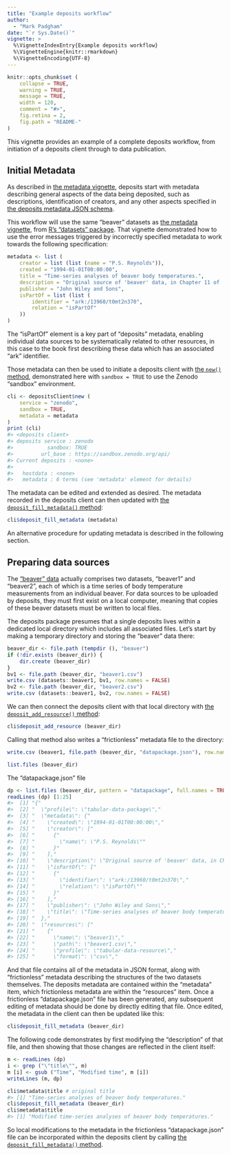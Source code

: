 ```yaml
---
title: "Example deposits workflow"
author: 
  - "Mark Padgham"
date: "`r Sys.Date()`"
vignette: >
  %\VignetteIndexEntry{Example deposits workflow}
  %\VignetteEngine{knitr::rmarkdown}
  %\VignetteEncoding{UTF-8}
---
```


```r
knitr::opts_chunk$set (
    collapse = TRUE,
    warning = TRUE,
    message = TRUE,
    width = 120,
    comment = "#>",
    fig.retina = 2,
    fig.path = "README-"
)
```

This vignette provides an example of a complete deposits workflow, from
initiation of a deposits client through to data publication.

## Initial Metadata

As described in [the metadata
vignette](https://docs.ropensci.org/deposits/articles/metadata.html), deposits
start with metadata describing general aspects of the data being deposited,
such as descriptions, identification of creators, and any other aspects
specified in [the deposits metadata JSON
schema](https://github.com/ropenscilabs/deposits/blob/main/inst/extdata/dc/schema.json).

This workflow will use the same "beaver" datasets as [the metadata
vignette](https://docs.ropensci.org/deposits/articles/metadata.html), from [R's
"datasets"
package](https://stat.ethz.ch/R-manual/R-devel/library/datasets/html/beavers.html).
That vignette demonstrated how to use the error messages triggered by
incorrectly specified metadata to work towards the following specification:

```r
metadata <- list (
    creator = list (list (name = "P.S. Reynolds")),
    created = "1994-01-01T00:00:00",
    title = "Time-series analyses of beaver body temperatures.",
    description = "Original source of 'beaver' data, in Chapter 11 of  Lange, N., Ryan, L., Billard, L., Brillinger, D., Conquest, L. and Greenhouse, J. eds (1994) Case Studies in Biometry.",
    publisher = "John Wiley and Sons",
    isPartOf = list (list (
        identifier = "ark:/13960/t0mt2n370",
        relation = "isPartOf"
    ))
)
```

The "isPartOf" element is a key part of "deposits" metadata, enabling
individual data sources to be systematically related to other resources, in
this case to the book first describing these data which has an associated "ark"
identifier.

Those metadata can then be used to initiate a deposits client with [the `new()`
method](https://docs.ropensci.org/deposits/reference/depositsClient.html#method-depositsClient-new),
demonstrated here with `sandbox = TRUE` to use the Zenodo "sandbox" environment.

```r
cli <- depositsClient$new (
    service = "zenodo",
    sandbox = TRUE,
    metadata = metadata
)
print (cli)
#> <deposits client>
#> deposits service : zenodo
#>           sandbox: TRUE
#>         url_base : https://sandbox.zenodo.org/api/
#> Current deposits : <none>
#>
#>   hostdata : <none>
#>   metadata : 6 terms (see 'metadata' element for details)
```

The metadata can be edited and extended as desired. The metadata recorded in
the deposits client can then updated with [the `deposit_fill_metadata()`
method](https://docs.ropensci.org/deposits/reference/depositsClient.html#method-deposit-fill-metadata-):

```r
cli$deposit_fill_metadata (metadata)
```

An alternative procedure for updating metadata is described in the following
section.

## Preparing data sources

The ["beaver"
data](https://stat.ethz.ch/R-manual/R-devel/library/datasets/html/beavers.html)
actually comprises two datasets, "beaver1" and "beaver2", each of which is a
time series of body temperature measurements from an individual beaver. For
data sources to be uploaded by deposits, they must first exist on a local
computer, meaning that copies of these beaver datasets must be written to local
files.

The deposits package presumes that a single deposits lives within a dedicated
local directory which includes all associated files. Let's start by making a
temporary directory and storing the "beaver" data there:

```r
beaver_dir <- file.path (tempdir (), "beaver")
if (!dir.exists (beaver_dir)) {
    dir.create (beaver_dir)
}
bv1 <- file.path (beaver_dir, "beaver1.csv")
write.csv (datasets::beaver1, bv1, row.names = FALSE)
bv2 <- file.path (beaver_dir, "beaver2.csv")
write.csv (datasets::beaver1, bv2, row.names = FALSE)
```

We can then connect the deposits client with that local directory with [the
`deposit_add_resource()`
method](https://docs.ropensci.org/deposits/reference/depositsClient.html#method-deposit-add-resource-):

```r
cli$deposit_add_resource (beaver_dir)
```

Calling that method also writes a "frictionless" metadata file to the directory:

```r
write.csv (beaver1, file.path (beaver_dir, "datapackage.json"), row.names = FALSE)
```
```r
list.files (beaver_dir)
```

The "datapackage.json" file 

```r
dp <- list.files (beaver_dir, pattern = "datapackage", full.names = TRUE)
readLines (dp) [1:25]
#>  [1] "{"
#>  [2] "  \"profile\": \"tabular-data-package\","
#>  [3] "  \"metadata\": {"
#>  [4] "    \"created\": \"1994-01-01T00:00:00\","
#>  [5] "    \"creator\": ["
#>  [6] "      {"
#>  [7] "        \"name\": \"P.S. Reynolds\""
#>  [8] "      }"
#>  [9] "    ],"
#> [10] "    \"description\": \"Original source of 'beaver' data, in Chapter 11 of  Lange, N., Ryan, L., Billard, L., Brillinger, D., Conquest, L. and Greenhouse, J. eds (1994) Case Studies in Biometry.\","
#> [11] "    \"isPartOf\": ["
#> [12] "      {"
#> [13] "        \"identifier\": \"ark:/13960/t0mt2n370\","
#> [14] "        \"relation\": \"isPartOf\""
#> [15] "      }"
#> [16] "    ],"
#> [17] "    \"publisher\": \"John Wiley and Sons\","
#> [18] "    \"title\": \"Time-series analyses of beaver body temperatures.\""
#> [19] "  },"
#> [20] "  \"resources\": ["
#> [21] "    {"
#> [22] "      \"name\": \"beaver1\","
#> [23] "      \"path\": \"beaver1.csv\","
#> [24] "      \"profile\": \"tabular-data-resource\","
#> [25] "      \"format\": \"csv\","
```

And that file contains all of the metadata in JSON format, along with
"frictionless" metadata describing the structures of the two datasets
themselves. The deposits metadata are contained within the "metadata" item,
which frictionless metadata are within the "resources" item. Once a
frictionless "datapackage.json" file has been generated, any subsequent editing
of metadata should be done by directly editing that file. Once edited, the
metadata in the client can then be updated like this:

```r
cli$deposit_fill_metadata (beaver_dir)
```

The following code demonstrates by first modifying the "description" of that
file, and then showing that those changes are reflected in the client itself:

```r
m <- readLines (dp)
i <- grep ("\"title\"", m)
m [i] <- gsub ("Time", "Modified time", m [i])
writeLines (m, dp)

cli$metadata$title # original title
#> [1] "Time-series analyses of beaver body temperatures."
cli$deposit_fill_metadata (beaver_dir)
cli$metadata$title
#> [1] "Modified time-series analyses of beaver body temperatures."
```

So local modifications to the metadata in the frictionless "datapackage.json"
file can be incorporated within the deposits client by calling [the
`deposit_fill_metadata()`
method](https://docs.ropensci.org/deposits/reference/depositsClient.html#method-deposit-fill-metadata-).
